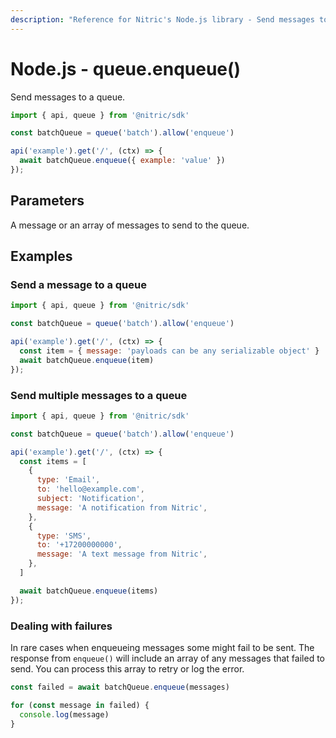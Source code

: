 ```yaml
---
description: "Reference for Nitric's Node.js library - Send messages to a queue."
---
```


# Node.js - queue.enqueue()

Send messages to a queue.

```javascript
import { api, queue } from '@nitric/sdk'

const batchQueue = queue('batch').allow('enqueue')

api('example').get('/', (ctx) => {
  await batchQueue.enqueue({ example: 'value' })
});
```

## Parameters

<Properties>
  <Property name="messages" required type="Object or Object[]">
    A message or an array of messages to send to the queue.
  </Property>
</Properties>

## Examples

### Send a message to a queue

```javascript
import { api, queue } from '@nitric/sdk'

const batchQueue = queue('batch').allow('enqueue')

api('example').get('/', (ctx) => {
  const item = { message: 'payloads can be any serializable object' }
  await batchQueue.enqueue(item)
});
```

### Send multiple messages to a queue

```javascript
import { api, queue } from '@nitric/sdk'

const batchQueue = queue('batch').allow('enqueue')

api('example').get('/', (ctx) => {
  const items = [
    {
      type: 'Email',
      to: 'hello@example.com',
      subject: 'Notification',
      message: 'A notification from Nitric',
    },
    {
      type: 'SMS',
      to: '+17200000000',
      message: 'A text message from Nitric',
    },
  ]

  await batchQueue.enqueue(items)
});
```

### Dealing with failures

In rare cases when enqueueing messages some might fail to be sent. The response from `enqueue()` will include an array of any messages that failed to send. You can process this array to retry or log the error.

```javascript
const failed = await batchQueue.enqueue(messages)

for (const message in failed) {
  console.log(message)
}
```
